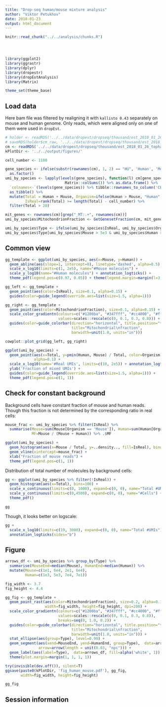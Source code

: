 ```yaml
---
title: "Drop-seq human/mouse mixture analysis"
author: "Viktor Petukhov"
date: 2018-01-23
output: html_document
---
```


```r
knitr::read_chunk("../../analysis/chunks.R")
```

```r
```

```r
```

```r
```

```r
library(ggplot2)
library(ggrastr)
library(dplyr)
library(dropestr)
library(dropEstAnalysis)
library(Matrix)

theme_set(theme_base)
```

## Load data
Here bam file was filtered by realigning it with `kallisto 0.43` separately on mouse and human genome. Only reads, which were aligned only on one of them were used in `dropEst`.
```r
# holder <- readRDS('../../data/dropest/dropseq/thousand/est_2018_01_26_tophat/thousand.rds')
# saveRDS(holder$cm_raw, '../../data/dropest/dropseq/thousand/est_2018_01_26_tophat/cm.rds')
cm <- readRDS('../../data/dropest/dropseq/thousand/est_2018_01_26_tophat/cm.rds')
kPlotDir <- '../../output/figures/'
```

```r
cell_number <- 1100

gene_species <- ifelse(substr(rownames(cm), 1, 2) == "HU", 'Human', 'Mouse') %>% 
  as.factor()
umi_by_species <- lapply(levels(gene_species), function(l) cm[gene_species == l,] %>% 
                           Matrix::colSums()) %>% as.data.frame() %>% 
  `colnames<-`(levels(gene_species)) %>% tibble::rownames_to_column('CB') %>% 
  as_tibble() %>% 
  mutate(Total = Human + Mouse, Organism=ifelse(Human > Mouse, "Human", "Mouse"), 
         IsReal=rank(Total) >= length(Total) - cell_number) %>%
  filter(Total > 20)

mit_genes <- rownames(cm)[grep("_MT:.+", rownames(cm))]
umi_by_species$MitochondrionFraction <- GetGenesetFraction(cm, mit_genes)[umi_by_species$CB]

umi_by_species$Type <- ifelse(umi_by_species$IsReal, umi_by_species$Organism, "Background")
umi_by_species$Type[umi_by_species$Mouse > 5e3 & umi_by_species$Human > 5e3] <- 'Dublets'
```

## Common view
```r
gg_template <- ggplot(umi_by_species, aes(x=Mouse, y=Human)) + 
  geom_abline(aes(slope=1, intercept=0), linetype='dashed', alpha=0.5) +
  scale_x_log10(limits=c(1, 2e5), name="#Mouse molecules") + 
  scale_y_log10(name="#Human molecules") + annotation_logticks() +
  theme_pdf(legend.pos=c(0.97, 0.05)) + theme(legend.margin=margin(l=3, r=3, unit="pt"))

gg_left <- gg_template + 
  geom_point(aes(color=IsReal), size=0.1, alpha=0.15) +
  guides(color=guide_legend(override.aes=list(size=1.5, alpha=1)))

gg_right <- gg_template + 
  geom_point(aes(color=MitochondrionFraction), size=0.1, alpha=0.15) +
  scale_color_gradientn(colours=c("#1200ba", "#347fff", "#cc4000", "#ff3333"), 
                        values=scales::rescale(c(0, 0.1, 0.3, 0.8))) +
  guides(color=guide_colorbar(direction="horizontal", title.position="top", 
                              title="Mitochondrial\nfraction", 
                              barwidth=unit(1.0, units="in")))

cowplot::plot_grid(gg_left, gg_right)
```

```r
ggplot(umi_by_species) + 
  geom_point(aes(x=Total, y=pmin(Human, Mouse) / Total, color=Organism), size=0.1, 
             alpha=0.1) +
  scale_x_log10(name='#Real UMIs', limits=c(10, 2e5)) + annotation_logticks() + 
  ylab('Fraction of mixed UMIs') +
  guides(color=guide_legend(override.aes=list(size=1.5, alpha=1))) +
  theme_pdf(legend.pos=c(1, 1))
```

## Check for constant background

Background cells have constant fraction of mouse and human reads. Though this fraction is 
not determined by the corresponding ratio in real cells:  
```r
mouse_frac <- umi_by_species %>% filter(IsReal) %>% 
  summarise(Mouse=sum(Mouse[Organism == 'Mouse']), Human=sum(Human[Organism == 'Human']), 
            MF=Mouse / (Mouse + Human)) %>% .$MF

ggplot(umi_by_species) + 
  geom_histogram(aes(x=Mouse / Total, y=..density.., fill=IsReal), binwidth=0.005, position="identity") + 
  geom_vline(xintercept=mouse_frac) +
  xlab("Fraction of mouse reads") +
  theme_pdf(legend.pos=c(1, 1))
```

Distribution of total number of molecules by background cells:  
```r
gg <- ggplot(umi_by_species %>% filter(!IsReal)) +
  geom_histogram(aes(x=Total), bins=100) +
  scale_x_continuous(limits=c(0, 1000), expand=c(0, 0), name="Total #UMIs") +
  scale_y_continuous(limits=c(0,4500), expand=c(0, 0), name="#Cells") +
  theme_pdf()

gg
```

Though, it looks better on logscale:  
```r
gg + 
  scale_x_log10(limits=c(19, 3000), expand=c(0, 0), name="Total #UMIs") +
  annotation_logticks(sides="b")
```

## Figure
```r
arrows_df <- umi_by_species %>% group_by(Type) %>% 
  summarise(MouseEnd=median(Mouse), HumanEnd=median(Human)) %>%
  mutate(Mouse=c(1e1, 6e4, 2e1, 6e4), 
         Human=c(1e3, 5e3, 7e4, 7e1))

fig_width <- 3.7
fig_height <- 4.4

gg_fig <- gg_template + 
  geom_point_rast(aes(color=MitochondrionFraction), size=0.2, alpha=0.15, 
                  width=fig_width, height=fig_height, dpi=200) +
  scale_color_gradientn(colours=c("#1200ba", "#347fff", "#cc4000", "#ff3333"), 
                        values=scales::rescale(c(0, 0.1, 0.3, 0.8)), 
                        breaks=seq(0, 1.0, 0.2)) +
  guides(color=guide_colorbar(direction="horizontal", title.position="top", 
                              title="Mitochondrial\nfraction", 
                              barwidth=unit(1.0, units="in"))) + 
  stat_ellipse(aes(group=Type), level=0.99) +
  geom_segment(aes(xend=MouseEnd, yend=HumanEnd, group=Type),  data=arrows_df, 
               arrow=arrow(length = unit(0.03, "npc"))) +
  geom_label(aes(label=Type),  data=arrows_df, fill=alpha('white', 1)) +
  theme(plot.margin=margin(1, 1, 1, 1))

try(invisible(dev.off()), silent=T)
ggsave(paste0(kPlotDir, 'fig_human_mouse.pdf'), gg_fig, 
       width=fig_width, height=fig_height)
```

```r
gg_fig
```

## Session information
```r
```
